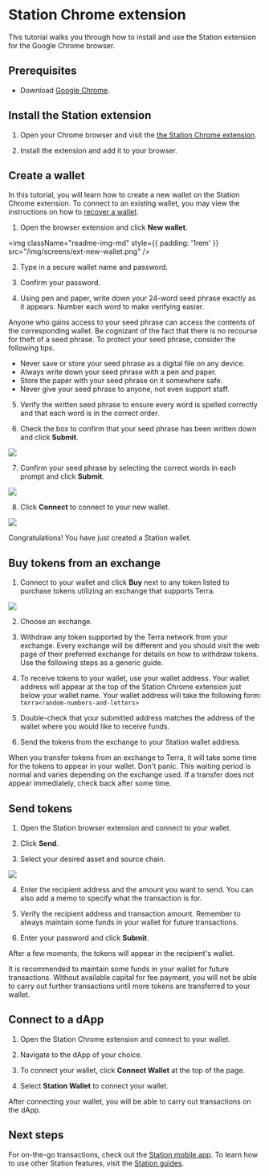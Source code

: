 
# Station Chrome extension

This tutorial walks you through how to install and use the Station extension for the Google Chrome browser.

## Prerequisites

- Download [Google Chrome](https://www.google.com/chrome/).

## Install the Station extension

1. Open your Chrome browser and visit the [the Station Chrome extension](https://chrome.google.com/webstore/detail/station/aiifbnbfobpmeekipheeijimdpnlpgpp).

2. Install the extension and add it to your browser.

## Create a wallet

In this tutorial, you will learn how to create a new wallet on the Station Chrome extension. To connect to an existing wallet, you may view the instructions on how to [recover a wallet](../wallet.mdx#connect-to-a-wallet-using-a-private-key).

1. Open the browser extension and click **New wallet**.

<img
  className="readme-img-md"
  style={{ padding: '1rem' }}
  src="/img/screens/ext-new-wallet.png"
/>

2. Type in a secure wallet name and password.

3. Confirm your password.

4. Using pen and paper, write down your 24-word seed phrase exactly as it appears. Number each word to make verifying easier.

<Admonition type="danger" icon="🔥" title="Protect your seed phrase">
Anyone who gains access to your seed phrase can access the contents of the corresponding wallet. Be cognizant of the fact that there is no recourse for theft of a seed phrase. To protect your seed phrase, consider the following tips.

- Never save or store your seed phrase as a digital file on any device.
- Always write down your seed phrase with a pen and paper.
- Store the paper with your seed phrase on it somewhere safe.
- Never give your seed phrase to anyone, not even support staff.
  </Admonition>

5. Verify the written seed phrase to ensure every word is spelled correctly and that each word is in the correct order.

6. Check the box to confirm that your seed phrase has been written down and click **Submit**.

<img className="readme-img-md" src="/img/screens/ext-wallet-input.png" />

7. Confirm your seed phrase by selecting the correct words in each prompt and click **Submit**.

<img className="readme-img-md" src="/img/screens/ext-confirm.png" />

8. Click **Connect** to connect to your new wallet.

<img className="readme-img-md" src="/img/screens/ext-wallet-complete.png" />

Congratulations! You have just created a Station wallet.

## Buy tokens from an exchange

1. Connect to your wallet and click **Buy** next to any token listed to purchase tokens utilizing an exchange that supports Terra.

<img className="readme-img-md" src="/img/screens/ext-wallet.png" />

2. Choose an exchange.

3. Withdraw any token supported by the Terra network from your exchange. Every exchange will be different and you should visit the web page of their preferred exchange for details on how to withdraw tokens. Use the following steps as a generic guide.

4. To receive tokens to your wallet, use your wallet address. Your wallet address will appear at the top of the Station Chrome extension just below your wallet name. Your wallet address will take the following form: `terra<random-numbers-and-letters>`

5. Double-check that your submitted address matches the address of the wallet where you would like to receive funds.

6. Send the tokens from the exchange to your Station wallet address.

<Admonition type="caution" icon="☢️" title="Transfer wait times">

When you transfer tokens from an exchange to Terra, it will take some time for the tokens to appear in your wallet. Don't panic. This waiting period is normal and varies depending on the exchange used. If a transfer does not appear immediately, check back after some time.

</Admonition>

## Send tokens

1. Open the Station browser extension and connect to your wallet.

2. Click **Send**.

3. Select your desired asset and source chain.

<img className="readme-img-lg" src="/img/screens/ext-wallet-menu.png" />

4. Enter the recipient address and the amount you want to send. You can also add a memo to specify what the transaction is for.

5. Verify the recipient address and transaction amount. Remember to always maintain some funds in your wallet for future transactions.

6. Enter your password and click **Submit**.

After a few moments, the tokens will appear in the recipient's wallet.

<Admonition type="caution" icon="☢️" title="Maintain funds for transaction fees">

It is recommended to maintain some funds in your wallet for future transactions. Without available capital for fee payment, you will not be able to carry out further transactions until more tokens are transferred to your wallet.

</Admonition>

## Connect to a dApp

1. Open the Station Chrome extension and connect to your wallet.

2. Navigate to the dApp of your choice.

3. To connect your wallet, click **Connect Wallet** at the top of the page.

4. Select **Station Wallet** to connect your wallet.

After connecting your wallet, you will be able to carry out transactions on the dApp.

## Next steps

For on-the-go transactions, check out the [Station mobile app](station-mobile.mdx). To learn how to use other Station features, visit the [Station guides](../../../learn/station).
